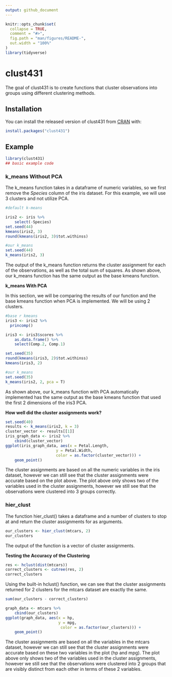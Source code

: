 ```yaml
---
output: github_document
---
```


<!-- README.md is generated from README.Rmd. Please edit that file -->

```r
knitr::opts_chunk$set(
  collapse = TRUE,
  comment = "#>",
  fig.path = "man/figures/README-",
  out.width = "100%"
)
library(tidyverse)
```

# clust431

<!-- badges: start -->
<!-- badges: end -->

The goal of clust431 is to create functions that cluster observations into groups using different clustering methods.

## Installation

You can install the released version of clust431 from [CRAN](https://CRAN.R-project.org) with:

``` r
install.packages("clust431")
```

## Example

```r
library(clust431)
## basic example code
```

### k_means Without PCA

The k_means function takes in a dataframe of numeric variables, so we first remove the _Species_ column of the iris dataset. For this example, we will use 3 clusters and not utilize PCA.

```r
#default k-means

iris2 <- iris %>% 
    select(-Species)
set.seed(44)
kmeans(iris2, 3)
round(kmeans(iris2, 3)$tot.withinss)

```
```r
#our k_means
set.seed(44)
k_means(iris2, 3)
```
The output of the k_means function returns the cluster assignment for each of the observations, as well as the total sum of squares. As shown above, our k_means function has the same output as the base kmeans function.

__k_means With PCA__

In this section, we will be comparing the results of our function and the base kmeans function when PCA is implemented. We will be using 2 clusters. 

```r
#base r kmeans
iris3 <- iris2 %>%
  princomp()

iris3 <- iris3$scores %>%
    as.data.frame() %>%
    select(Comp.2, Comp.1)

set.seed(35)
round(kmeans(iris3, 2)$tot.withinss)
kmeans(iris3, 2)

```
```r
#our k_means
set.seed(35)
k_means(iris2, 2, pca = T)
```

As shown above, our k_means function with PCA automatically implemented has the same output as the base kmeans function that used the first 2 dimensions of the iris3 PCA.

__How well did the cluster assignments work?__

```r
set.seed(40)
results <- k_means(iris2, k = 3)
cluster_vector <- results[[1]]
iris_graph_data <- iris2 %>% 
    cbind(cluster_vector)
ggplot(iris_graph_data, aes(x = Petal.Length, 
                      y = Petal.Width, 
                      color = as.factor(cluster_vector))) +
    geom_point()
```

The cluster assignments are based on all the numeric variables in the iris dataset, however we can still see that the cluster assignments were accurate based on the plot above. The plot above only shows two of the variables used in the cluster assignments, however we still see that the observations were clustered into 3 groups correctly. 

### hier_clust

The function hier_clust() takes a dataframe and a number of clusters to stop at and return the cluster assignments for as arguments.

```r
our_clusters <- hier_clust(mtcars, 2)
our_clusters
```
The output of the function is a vector of cluster assignments.

__Testing the Accuracy of the Clustering__

```r
res <- hclust(dist(mtcars))
correct_clusters <- cutree(res, 2)
correct_clusters
```
Using the built-in hclust() function, we can see that the cluster assignments returned for 2 clusters for the mtcars dataset are exactly the same.

```r
sum(our_clusters - correct_clusters)
```
```r
graph_data <- mtcars %>% 
    cbind(our_clusters)
ggplot(graph_data, aes(x = hp, 
                       y = mpg, 
                        color = as.factor(our_clusters))) +
    geom_point()
```

The cluster assignments are based on all the variables in the mtcars dataset, however we can still see that the cluster assignments were accurate based on these two variables in the plot (hp and mpg). The plot above only shows two of the variables used in the cluster assignments, however we still see that the observations were clustered into 2 groups that are visibly distinct from each other in terms of these 2 variables.
